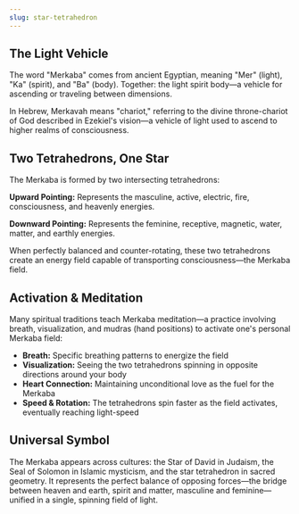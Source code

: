```yaml
---
slug: star-tetrahedron
---
```


<Section title="The Light Vehicle">

## The Light Vehicle

The word "Merkaba" comes from ancient Egyptian, meaning "Mer" (light), "Ka" (spirit), and "Ba" (body). Together: the light spirit body—a vehicle for ascending or traveling between dimensions.

In Hebrew, Merkavah means "chariot," referring to the divine throne-chariot of God described in Ezekiel's vision—a vehicle of light used to ascend to higher realms of consciousness.

</Section>

<Section title="Two Tetrahedrons, One Star">

## Two Tetrahedrons, One Star

The Merkaba is formed by two intersecting tetrahedrons:

**Upward Pointing:** Represents the masculine, active, electric, fire, consciousness, and heavenly energies.

**Downward Pointing:** Represents the feminine, receptive, magnetic, water, matter, and earthly energies.

When perfectly balanced and counter-rotating, these two tetrahedrons create an energy field capable of transporting consciousness—the Merkaba field.

</Section>

<Section title="Activation & Meditation">

## Activation & Meditation

Many spiritual traditions teach Merkaba meditation—a practice involving breath, visualization, and mudras (hand positions) to activate one's personal Merkaba field:

- **Breath:** Specific breathing patterns to energize the field
- **Visualization:** Seeing the two tetrahedrons spinning in opposite directions around your body
- **Heart Connection:** Maintaining unconditional love as the fuel for the Merkaba
- **Speed & Rotation:** The tetrahedrons spin faster as the field activates, eventually reaching light-speed

</Section>

<Section title="Universal Symbol">

## Universal Symbol

The Merkaba appears across cultures: the Star of David in Judaism, the Seal of Solomon in Islamic mysticism, and the star tetrahedron in sacred geometry. It represents the perfect balance of opposing forces—the bridge between heaven and earth, spirit and matter, masculine and feminine—unified in a single, spinning field of light.

</Section>
